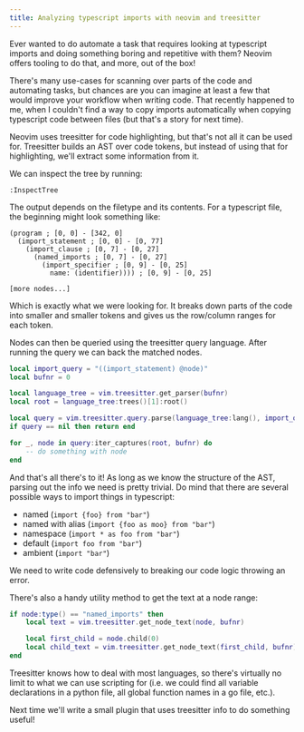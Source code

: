 ```yaml
---
title: Analyzing typescript imports with neovim and treesitter
---
```


Ever wanted to do automate a task that requires looking at typescript imports and doing something boring and repetitive
with them?
Neovim offers tooling to do that, and more, out of the box!

There's many use-cases for scanning over parts of the code and automating tasks, but chances are you can imagine at
least a few that would improve your workflow when writing code.
That recently happened to me, when I couldn't find a way to copy imports automatically when copying typescript code
between files (but that's a story for next time).

Neovim uses treesitter for code highlighting, but that's not all it can be used for. Treesitter builds an AST over code
tokens, but instead of using that for highlighting, we'll extract some information from it.


We can inspect the tree by running:

```text
:InspectTree
```

The output depends on the filetype and its contents. For a typescript file, the beginning might look something like: 

```ansi
(program ; [0, 0] - [342, 0]
  (import_statement ; [0, 0] - [0, 77]
    (import_clause ; [0, 7] - [0, 27]
      (named_imports ; [0, 7] - [0, 27]
        (import_specifier ; [0, 9] - [0, 25]
          name: (identifier)))) ; [0, 9] - [0, 25]

[more nodes...]
```

Which is exactly what we were looking for. It breaks down parts of the code into smaller and smaller tokens and gives
us the row/column ranges for each token.

Nodes can then be queried using the treesitter query language. After running the query we can back the matched nodes.


```lua
local import_query = "((import_statement) @node)"
local bufnr = 0

local language_tree = vim.treesitter.get_parser(bufnr)
local root = language_tree:trees()[1]:root()

local query = vim.treesitter.query.parse(language_tree:lang(), import_query)
if query == nil then return end

for _, node in query:iter_captures(root, bufnr) do
    -- do something with node
end
```

And that's all there's to it! As long as we know the structure of the AST, parsing out the info we need is pretty
trivial. Do mind that there are several possible ways to import things in typescript:
- named (`import {foo} from "bar"`)
- named with alias (`import {foo as moo} from "bar"`)
- namespace (`import * as foo from "bar"`)
- default (`import foo from "bar"`)
- ambient (`import "bar"`)

We need to write code defensively to breaking our code logic throwing an error.

There's also a handy utility method to get the text at a node range:

```lua
if node:type() == "named_imports" then
    local text = vim.treesitter.get_node_text(node, bufnr)

    local first_child = node.child(0)
    local child_text = vim.treesitter.get_node_text(first_child, bufnr)
end
```

Treesitter knows how to deal with most languages, so there's virtually no limit to what we can use scripting for (i.e.
we could find all variable declarations in a python file, all global function names in a go file, etc.).

Next time we'll write a small plugin that uses treesitter info to do something useful!

